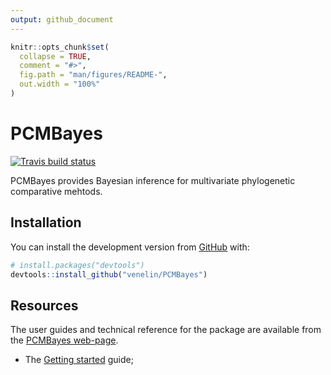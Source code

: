 ```yaml
---
output: github_document
---
```


<!-- README.md is generated from README.Rmd. Please edit that file -->

```r
knitr::opts_chunk$set(
  collapse = TRUE,
  comment = "#>",
  fig.path = "man/figures/README-",
  out.width = "100%"
)
```
# PCMBayes

<!-- badges: start -->
[![Travis build status](https://travis-ci.com/venelin/PCMBayes.svg?branch=master)](https://travis-ci.com/venelin/PCMBayes)
<!-- badges: end -->

PCMBayes provides Bayesian inference for multivariate phylogenetic comparative mehtods. 

## Installation

You can install the development version from [GitHub](https://github.com/) with:

``` r
# install.packages("devtools")
devtools::install_github("venelin/PCMBayes")
```
## Resources

The user guides and technical reference for the package are available from the [PCMBayes web-page](https://venelin.github.io/PCMBayes/). 

* The [Getting started](https://venelin.github.io/PCMBayes/articles/PCMBayes.html) guide;



